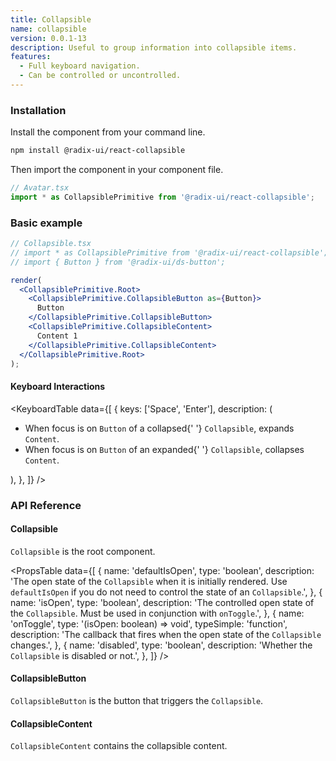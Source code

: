 ```yaml
---
title: Collapsible
name: collapsible
version: 0.0.1-13
description: Useful to group information into collapsible items.
features:
  - Full keyboard navigation.
  - Can be controlled or uncontrolled.
---
```


### Installation

Install the component from your command line.

```bash
npm install @radix-ui/react-collapsible
```

Then import the component in your component file.

```jsx
// Avatar.tsx
import * as CollapsiblePrimitive from '@radix-ui/react-collapsible';
```

### Basic example

```jsx live manual
// Collapsible.tsx
// import * as CollapsiblePrimitive from '@radix-ui/react-collapsible';
// import { Button } from '@radix-ui/ds-button';

render(
  <CollapsiblePrimitive.Root>
    <CollapsiblePrimitive.CollapsibleButton as={Button}>
      Button
    </CollapsiblePrimitive.CollapsibleButton>
    <CollapsiblePrimitive.CollapsibleContent>
      Content 1
    </CollapsiblePrimitive.CollapsibleContent>
  </CollapsiblePrimitive.Root>
);
```

#### Keyboard Interactions

<KeyboardTable
  data={[
    {
      keys: ['Space', 'Enter'],
      description: (
        <ul>
          <li>
            When focus is on <Code>Button</Code> of a collapsed{' '}
            <Code>Collapsible</Code>, expands <Code>Content</Code>.
          </li>
          <li>
            When focus is on <Code>Button</Code> of an expanded{' '}
            <Code>Collapsible</Code>, collapses <Code>Content</Code>.
          </li>
        </ul>
      ),
    },
  ]}
/>

### API Reference

#### Collapsible

`Collapsible` is the root component.

<PropsTable
  data={[
    {
      name: 'defaultIsOpen',
      type: 'boolean',
      description:
        'The open state of the `Collapsible` when it is initially rendered. Use `defaultIsOpen` if you do not need to control the state of an `Collapsible`.',
    },
    {
      name: 'isOpen',
      type: 'boolean',
      description:
        'The controlled open state of the `Collapsible`. Must be used in conjunction with `onToggle`.',
    },
    {
      name: 'onToggle',
      type: '(isOpen: boolean) => void',
      typeSimple: 'function',
      description:
        'The callback that fires when the open state of the `Collapsible` changes.',
    },
    {
      name: 'disabled',
      type: 'boolean',
      description: 'Whether the `Collapsible` is disabled or not.',
    },
  ]}
/>

#### CollapsibleButton

`CollapsibleButton` is the button that triggers the `Collapsible`.

#### CollapsibleContent

`CollapsibleContent` contains the collapsible content.
